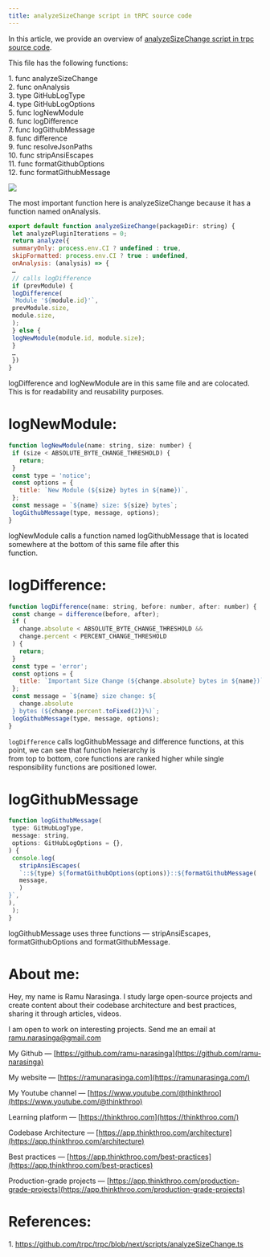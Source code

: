 ```yaml
---
title: analyzeSizeChange script in tRPC source code
---
```


In this article, we provide an overview of [analyzeSizeChange script in trpc source code](https://github.com/trpc/trpc/blob/next/scripts/analyzeSizeChange.ts).

This file has the following functions:

1\. func analyzeSizeChange   
2\. func onAnalysis  
3\. type GitHubLogType  
4\. type GitHubLogOptions  
5\. func logNewModule  
6\. func logDifference  
7\. func logGithubMessage  
8\. func difference  
9\. func resolveJsonPaths  
10\. func stripAnsiEscapes  
11\. func formatGithubOptions  
12\. func formatGithubMessage

![](https://miro.medium.com/v2/resize:fit:875/1*5bZryISMnFUikOk1liDFag.png)

The most important function here is analyzeSizeChange because it has a function named onAnalysis.

```js
export default function analyzeSizeChange(packageDir: string) {
 let analyzePluginIterations = 0;
 return analyze({
 summaryOnly: process.env.CI ? undefined : true,
 skipFormatted: process.env.CI ? true : undefined,
 onAnalysis: (analysis) => {
 …
 // calls logDifference
 if (prevModule) {
 logDifference(
 `Module '${module.id}'`,
 prevModule.size,
 module.size,
 );
 } else {
 logNewModule(module.id, module.size);
 }
 …
 })
}
```

logDifference and logNewModule are in this same file and are colocated. This is for readability and reusability purposes.

# **logNewModule:**

```js
function logNewModule(name: string, size: number) {
 if (size < ABSOLUTE_BYTE_CHANGE_THRESHOLD) {
   return;
 }
 const type = 'notice';
 const options = {
   title: `New Module (${size} bytes in ${name})`,
 };
 const message = `${name} size: ${size} bytes`;
 logGithubMessage(type, message, options);
}
```

logNewModule calls a function named logGithubMessage that is located somewhere at the bottom of this same file after this  
function.

# **logDifference:**

```js
function logDifference(name: string, before: number, after: number) {
 const change = difference(before, after);
 if (
   change.absolute < ABSOLUTE_BYTE_CHANGE_THRESHOLD &&
   change.percent < PERCENT_CHANGE_THRESHOLD
 ) {
   return;
 }
 const type = 'error';
 const options = {
   title: `Important Size Change (${change.absolute} bytes in ${name})`,
 };
 const message = `${name} size change: ${
   change.absolute
 } bytes (${change.percent.toFixed(2)}%)`;
 logGithubMessage(type, message, options);
}
```

`logDifference` calls logGithubMessage and difference functions, at this point, we can see that function heierarchy is  
from top to bottom, core functions are ranked higher while single responsibility functions are positioned lower.

# **logGithubMessage**

```js
function logGithubMessage(
 type: GitHubLogType,
 message: string,
 options: GitHubLogOptions = {},
) {
 console.log(
   stripAnsiEscapes(
   `::${type} ${formatGithubOptions(options)}::${formatGithubMessage(
   message,
   )
}`,
),
 );
}
```

logGithubMessage uses three functions — stripAnsiEscapes, formatGithubOptions and formatGithubMessage.

# **About me:**

Hey, my name is Ramu Narasinga. I study large open-source projects and create content about their codebase architecture and best practices, sharing it through articles, videos.

I am open to work on interesting projects. Send me an email at ramu.narasinga@gmail.com

My Github — [https://github.com/ramu-narasinga](https://github.com/ramu-narasinga)

My website — [https://ramunarasinga.com](https://ramunarasinga.com/)

My Youtube channel — [https://www.youtube.com/@thinkthroo](https://www.youtube.com/@thinkthroo)

Learning platform — [https://thinkthroo.com](https://thinkthroo.com/)

Codebase Architecture — [https://app.thinkthroo.com/architecture](https://app.thinkthroo.com/architecture)

Best practices — [https://app.thinkthroo.com/best-practices](https://app.thinkthroo.com/best-practices)

Production-grade projects — [https://app.thinkthroo.com/production-grade-projects](https://app.thinkthroo.com/production-grade-projects)

# **References:**

1\. https://github.com/trpc/trpc/blob/next/scripts/analyzeSizeChange.ts

[  
](https://medium.com/tag/javascript?source=post_page-----b216f5ea61ff--------------------------------)
